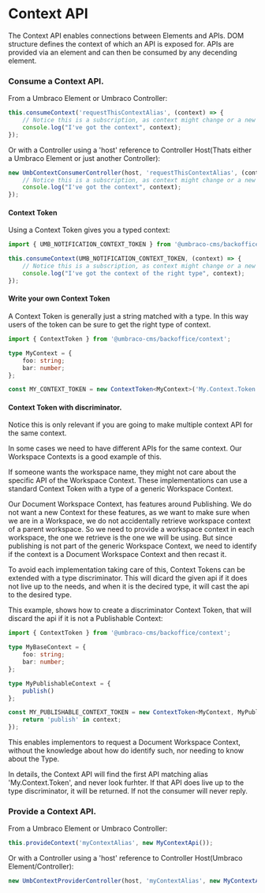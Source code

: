 
<Meta title="Guides/Context API" />

# Context API

The Context API enables connections between Elements and APIs.
DOM structure defines the context of which an API is exposed for. APIs are provided via an element and can then be consumed by any decending element.

### Consume a Context API.

From a Umbraco Element or Umbraco Controller:

```ts
this.consumeContext('requestThisContextAlias', (context) => {
	// Notice this is a subscription, as context might change or a new one appears.
	console.log("I've got the context", context);
});
```

Or with a Controller using a 'host' reference to Controller Host(Thats either a Umbraco Element or just another Controller):

```ts
new UmbContextConsumerController(host, 'requestThisContextAlias', (context) => {
	// Notice this is a subscription, as context might change or a new one appears.
	console.log("I've got the context", context);
});
```

#### Context Token

Using a Context Token gives you a typed context:

```ts
import { UMB_NOTIFICATION_CONTEXT_TOKEN } from '@umbraco-cms/backoffice/notification';

this.consumeContext(UMB_NOTIFICATION_CONTEXT_TOKEN, (context) => {
	// Notice this is a subscription, as context might change or a new one appears, but the value is strongly typed
	console.log("I've got the context of the right type", context);
});
```

#### Write your own Context Token

A Context Token is generally just a string matched with a type. In this way users of the token can be sure to get the right type of context.

```ts
import { ContextToken } from '@umbraco-cms/backoffice/context';

type MyContext = {
	foo: string;
	bar: number;
};

const MY_CONTEXT_TOKEN = new ContextToken<MyContext>('My.Context.Token');
```

#### Context Token with discriminator.

Notice this is only relevant if you are going to make multiple context API for the same context.

In some cases we need to have different APIs for the same context. Our Workspace Contexts is a good example of this.

If someone wants the workspace name, they might not care about the specific API of the Workspace Context. These implementations can use a standard Context Token with a type of a generic Workspace Context.

Our Document Workspace Context, has features around Publishing. We do not want a new Context for these features, as we want to make sure when we are in a Workspace, we do not accidentally retrieve workspace context of a parent workspace. So we need to provide a workspace context in each workspace, the one we retrieve is the one we will be using.
But since publishing is not part of the generic Workspace Context, we need to identify if the context is a Document Workspace Context and then recast it.

To avoid each implementation taking care of this, Context Tokens can be extended with a type discriminator.
This will dicard the given api if it does not live up to the needs, and when it is the decired type, it will cast the api to the desired type.

This example, shows how to create a discriminator Context Token, that will discard the api if it is not a Publishable Context:

```ts
import { ContextToken } from '@umbraco-cms/backoffice/context';

type MyBaseContext = {
	foo: string;
	bar: number;
};

type MyPublishableContext = {
	publish()
};

const MY_PUBLISHABLE_CONTEXT_TOKEN = new ContextToken<MyContext, MyPublishableContext>('My.Context.Token', (context): context is MyPublishableContext => {
	return 'publish' in context;
});
```

This enables implementors to request a Document Workspace Context, without the knowledge about how do identify such, nor needing to know about the Type.

In details, the Context API will find the first API matching alias 'My.Context.Token', and never look furhter. If that API does live up to the type discriminator, it will be returned. If not the consumer will never reply.




### Provide a Context API.

From a Umbraco Element or Umbraco Controller:

```ts
this.provideContext('myContextAlias', new MyContextApi());
```

Or with a Controller using a 'host' reference to Controller Host(Umbraco Element/Controller):

```ts
new UmbContextProviderController(host, 'myContextAlias', new MyContextApi());
```
